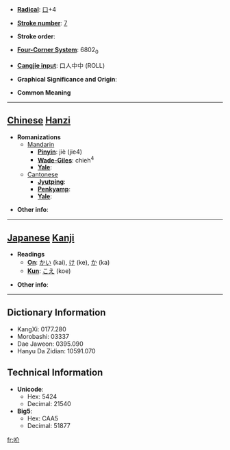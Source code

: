 * '''[[Wiktionary:Chinese radical index| Radical]]''': [[Wiktionary:Chinese radical index 口|口]]+4

* '''[[Wiktionary:Chinese total strokes index|Stroke number]]''': [[Wiktionary:Chinese total strokes index 7|7]]

* '''Stroke order''': 

* '''[[Wiktionary:Chinese four corner index|Four-Corner System]]''': 6802<sub>0</sub>

* '''[[Wiktionary:Chinese Cangjie index|Cangjie input]]''': 口人中中 (ROLL)

* '''Graphical Significance and Origin''': 

* '''Common Meaning'''

----

== [[Chinese]] [[Hanzi]] ==

* '''Romanizations'''
** [[Mandarin]]
*** '''[[Pinyin]]''': jiè (jie4)
*** '''[[Wade-Giles]]''': chieh<sup>4</sup>
*** '''[[Yale]]''': 
**[[Cantonese]]
***'''[[Jyutping]]''':
***'''[[Penkyamp]]''': 
***'''[[Yale]]''': 

* '''Other info''': 

----

== [[Japanese]] [[Kanji]] ==

* '''Readings'''
** '''[[On]]''': [[かい]] (kai), [[け]] (ke), [[か]] (ka)
** '''[[Kun]]''': [[こえ]] (koe)

* '''Other info''':  

----

== Dictionary Information ==

* KangXi: 0177.280
* Morobashi: 03337
* Dae Jaweon: 0395.090
* Hanyu Da Zidian: 10591.070

== Technical Information ==

* '''Unicode''':
** Hex: 5424
** Decimal: 21540
* '''Big5''':
** Hex: CAA5
** Decimal: 51877

[[fr:吤]]
